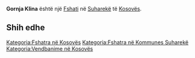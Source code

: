 {{Fshat në Kosovës
 | Emri                = Gornja Klina
 | EmriAlt                = Gorna Klina,Gornja Klina,Klina e Eperme,Klina e Epërme,Kline e Eperme,Klinë e Epërme,Горња Клина
 | Emri (Rasa dhanore) = 
 | Figura              = 
 | Shteti              = Kosovës
 | Komuna              = Suharekë
 | Kodi postar         = 
 | Sipërfaqja          = 

 | Popullsia           = 

 | Regj. i popullsisë  = 
 | Dend. e popullsisë  = 
 | Faqja zyrtare       = 
 <!--- Koordinatat ----> 
 | Gjerësia            = 42.79222
 | Gjatësia            = 20.78333
 | Lartësia            = 
}}
'''Gornja Klina''' është një [[Fshati]] në [[Suharekë]] të [[Kosovës]].

<!-- == Gjeografia == -->
<!-- == Historia == -->
<!-- == Demografia == -->
== Shih edhe ==
{{Komuna Suharekë}}
{{Kosovo-Administrata-Cung}}

[[Kategoria:Fshatra në Kosovës]]
[[Kategoria:Fshatra në Kommunes Suharekë]]
[[Kategoria:Vendbanime në Kosovës]]